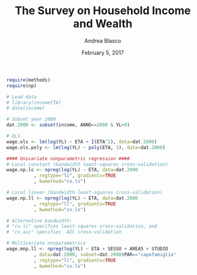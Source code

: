 % The Survey on Household Income and Wealth
% Andrea Blasco
% February 5, 2017


```r
require(methods)
require(np)

# Load data
# library(incomeITA)
# data(income)

# Subset year 2000
dat.2000 <- subset(income, ANNO==2000 & YL>0) 

# OLS
wage.ols <- lm(log(YL) ~ ETA + I(ETA^2), data=dat.2000)
wage.ols.poly <- lm(log(YL) ~ poly(ETA, 3), data=dat.2000)

#### Univariate nonparametric regression ####
# Local constant (bandwidth least-squares cross-validation)
wage.np.lc <- npreg(log(YL) ~ ETA, data=dat.2000
          , regtype="lc", gradients=TRUE
          , bwmethod="cv.ls")

# Local linear (bandwidth least-squares cross-validation)
wage.np.ll <- npreg(log(YL) ~ ETA, data=dat.2000
          , regtype="ll", gradients=TRUE
          , bwmethod="cv.ls")

# Alternative bandwidth:
# "cv.ls" specifies least-squares cross-validation, and 
# "cv.aic" specifies  AIC cross-validation

# Multivariate nonparametrics
wage.mnp.ll <- npreg(log(YL) ~ ETA + SESSO + AREA5 + STUDIO
          , data=dat.2000, subset=dat.2000$PAR=="capofamiglia"
          , regtype="ll", gradients=TRUE
          , bwmethod="cv.ls")

```